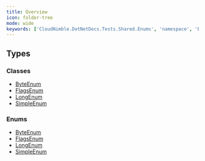 ```yaml
---
title: Overview
icon: folder-tree
mode: wide
keywords: ['CloudNimble.DotNetDocs.Tests.Shared.Enums', 'namespace', 'ByteEnum', 'FlagsEnum', 'LongEnum', 'SimpleEnum']
---
```


## Types

### Classes

- [ByteEnum](CloudNimble-DotNetDocs-Tests-Shared-Enums.ByteEnum.mdx)
- [FlagsEnum](CloudNimble-DotNetDocs-Tests-Shared-Enums.FlagsEnum.mdx)
- [LongEnum](CloudNimble-DotNetDocs-Tests-Shared-Enums.LongEnum.mdx)
- [SimpleEnum](CloudNimble-DotNetDocs-Tests-Shared-Enums.SimpleEnum.mdx)

### Enums

- [ByteEnum](CloudNimble-DotNetDocs-Tests-Shared-Enums.ByteEnum.mdx)
- [FlagsEnum](CloudNimble-DotNetDocs-Tests-Shared-Enums.FlagsEnum.mdx)
- [LongEnum](CloudNimble-DotNetDocs-Tests-Shared-Enums.LongEnum.mdx)
- [SimpleEnum](CloudNimble-DotNetDocs-Tests-Shared-Enums.SimpleEnum.mdx)

